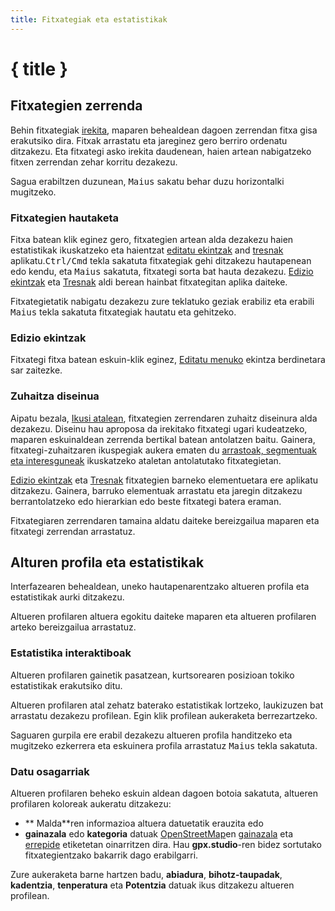 ```yaml
---
title: Fitxategiak eta estatistikak
---
```


<script>
</script>

# { title }

## Fitxategien zerrenda

Behin fitxategiak [irekita](./menu/file), maparen behealdean dagoen zerrendan fitxa gisa erakutsiko dira.
Fitxak arrastatu eta jareginez gero berriro ordenatu ditzakezu.
Eta fitxategi asko irekita daudenean, haien artean nabigatzeko fitxen zerrendan zehar korritu dezakezu.

<DocsNote>

Sagua erabiltzen duzunean, <kbd>Maius</kbd> sakatu behar duzu horizontalki mugitzeko.

</DocsNote>

### Fitxategien hautaketa

Fitxa batean klik eginez gero, fitxategien artean alda dezakezu haien estatistikak ikuskatzeko eta haientzat [editatu ekintzak](./menu/edit) and [tresnak](./toolbar) aplikatu.<kbd>Ctrl/Cmd</kbd> tekla sakatuta fitxategiak gehi ditzakezu hautapenean edo kendu, eta <kbd>Maius</kbd> sakatuta, fitxategi sorta bat hauta dezakezu.
[Edizio ekintzak](./menu/edit) eta [Tresnak](./toolbar) aldi berean hainbat fitxategitan aplika daiteke.

<DocsNote>

Fitxategietatik nabigatu dezakezu zure teklatuko geziak erabiliz eta erabili <kbd>Maius</kbd> tekla sakatuta fitxategiak hautatu eta gehitzeko.

</DocsNote>

### Edizio ekintzak

Fitxategi fitxa batean eskuin-klik eginez, [Editatu menuko](./menu/edit) ekintza berdinetara sar zaitezke.

### Zuhaitza diseinua

Aipatu bezala, [Ikusi atalean](./menu/view), fitxategien zerrendaren zuhaitz diseinura alda dezakezu.
Diseinu hau aproposa da irekitako fitxategi ugari kudeatzeko, maparen eskuinaldean zerrenda bertikal batean antolatzen baitu.
Gainera, fitxategi-zuhaitzaren ikuspegiak aukera ematen du [arrastoak, segmentuak eta interesguneak](./gpx) ikuskatzeko ataletan antolatutako fitxategietan.

[Edizio ekintzak](./menu/edit) eta [Tresnak](./toolbar) fitxategien barneko elementuetara ere aplikatu ditzakezu.
Gainera, barruko elementuak arrastatu eta jaregin ditzakezu berrantolatzeko edo hierarkian edo beste fitxategi batera eraman.

<DocsNote>

Fitxategiaren zerrendaren tamaina aldatu daiteke bereizgailua maparen eta fitxategi zerrendan arrastatuz.

</DocsNote>

## Alturen profila eta estatistikak

Interfazearen behealdean, uneko hautapenarentzako altueren profila eta estatistikak aurki ditzakezu.

<DocsNote>

Altueren profilaren altuera egokitu daiteke maparen eta altueren profilaren arteko bereizgailua arrastatuz.

</DocsNote>

### Estatistika interaktiboak

Altueren profilaren gainetik pasatzean, kurtsorearen posizioan tokiko estatistikak erakutsiko ditu.

Altueren profilaren atal zehatz baterako estatistikak lortzeko, laukizuzen bat arrastatu dezakezu profilean.
Egin klik profilean aukeraketa berrezartzeko.

Saguaren gurpila ere erabil dezakezu altueren profila handitzeko eta mugitzeko ezkerrera eta eskuinera profila arrastatuz <kbd>Maius</kbd> tekla sakatuta.

### Datu osagarriak

Altueren profilaren beheko eskuin aldean dagoen <kbd><ChartNoAxesColumn size="16" class="inline-block" style="margin-bottom: 2px"/></kbd> botoia sakatuta, altueren profilaren koloreak aukeratu ditzakezu:

- ** Malda**ren informazioa altuera datuetatik erauzita edo
- **gainazala** edo **kategoria** datuak <a href="https://www.openstreetmap.org/" target="_blank"> OpenStreetMap</a>en <a href="https://wiki.openstreetmap.org/wiki/Key:surface" target="_blank">gainazala</a> eta <a href="https://wiki.openstreetmap.org/wiki/Key:highway" target="_blank"> errepide</a> etiketetan oinarritzen dira.
  Hau **gpx.studio**-ren bidez sortutako fitxategientzako bakarrik dago erabilgarri.

Zure aukeraketa barne hartzen badu, **abiadura**, **bihotz-taupadak**, **kadentzia**, **tenperatura** eta **Potentzia** datuak ikus ditzakezu altueren profilean.
